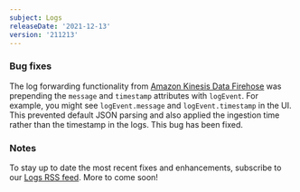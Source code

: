 ```yaml
---
subject: Logs
releaseDate: '2021-12-13'
version: '211213'
---
```


### Bug fixes

The log forwarding functionality from [Amazon Kinesis Data Firehose](/docs/logs/forward-logs/stream-logs-using-kinesis-data-firehose) was prepending the `message` and `timestamp` attributes with `logEvent`. For example, you might see `logEvent.message` and `logEvent.timestamp` in the UI. This prevented default JSON parsing and also applied the ingestion time rather than the timestamp in the logs. This bug has been fixed.

### Notes

To stay up to date the most recent fixes and enhancements, subscribe to our [Logs RSS feed](/docs/release-notes/logs-release-notes/). More to come soon!

